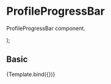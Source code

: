 
<Meta
  title="Components/Content/ProfileProgressBar"
  component={ProfileProgressBar}
/>

# ProfileProgressBar

ProfileProgressBar component.

<Props of={ProfileProgressBar} />

  <ProfileProgressBar
    progress={args.progress}
    bgColor={args.bgColor}
    progressColor={args.progressColor}
    level={args.level}
    points={args.points}
    textColor={args.textColor}
  />
);

## Basic

<Canvas>
  <Story
    name="Basic"
    args={{
      progress: 20,
      bgColor: 'blue',
      progressColor: 'greenyellow',
    }}
    argTypes={{
      progress: { control: { type: 'number', min: 0, max: 100, step: 1 } },
      level: { control: { type: 'number', min: 0 } },
      points: { control: { type: 'number' } },
    }}
  >
    {Template.bind({})}
  </Story>
</Canvas>

<ArgsTable story="Basic" />
